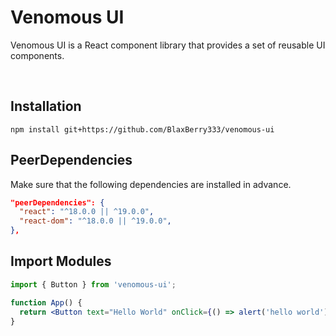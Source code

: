 
<Meta title="Overview" />

# Venomous UI

Venomous UI is a React component library that provides a set of reusable UI components.

<br />

## Installation

```shell
npm install git+https://github.com/BlaxBerry333/venomous-ui
```

## PeerDependencies

Make sure that the following dependencies are installed in advance.

```json
"peerDependencies": {
  "react": "^18.0.0 || ^19.0.0",
  "react-dom": "^18.0.0 || ^19.0.0",
},
```

## Import Modules

```jsx
import { Button } from 'venomous-ui';

function App() {
  return <Button text="Hello World" onClick={() => alert('hello world')} />;
}
```
